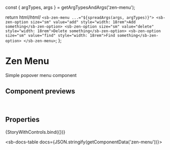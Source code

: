 const { argTypes, args } = getArgTypesAndArgs('zen-menu');

<Meta title="Forms/Menu/Menu" component="zen-menu" argTypes={argTypes} />

  return html/*html*/ `
    <sb-zen-menu ...="${spreadArgs(args, argTypes)}">
      <sb-zen-option size="sm" value="add" style="width: 18rem">Add something</sb-zen-option>
      <sb-zen-option size="sm" value="delete" style="width: 18rem">Delete something</sb-zen-option>
      <sb-zen-option size="sm" value="find" style="width: 18rem">Find something</sb-zen-option>
    </sb-zen-menu>
  `;
};

# Zen Menu

Simple popover menu component

## Component previews

<br />

## Properties

<Canvas>
  <Story
    name="default"
    args={{
      ...args,
    }}
  >
    {StoryWithControls.bind({})}
  </Story>
</Canvas>

<ArgsTable story="default" />

<sb-docs-table docs={JSON.stringify(getComponentData('zen-menu'))}></sb-docs-table>
